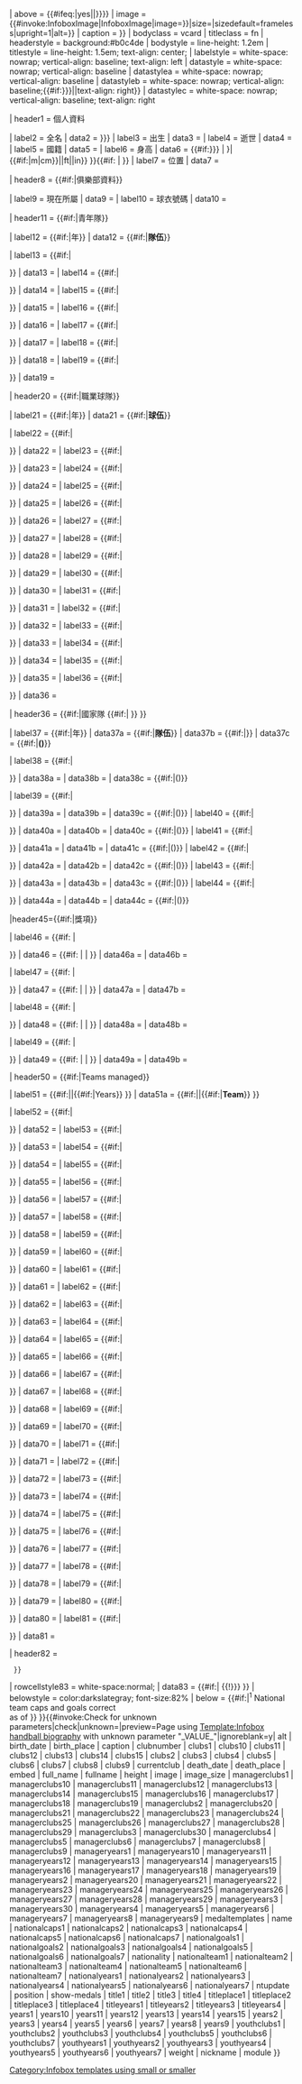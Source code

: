 <includeonly>{{Infobox3cols
| child = {{lc:{{{embed}}}}}	
| title = {{#ifeq:{{lc:{{{embed}}}}}|yes|'''手球生涯'''}}
| above =  {{#ifeq:{{lc:{{{embed}}}}}|yes||{{{name|{{PAGENAMEBASE}}}}}}}
| image = {{#invoke:InfoboxImage|InfoboxImage|image={{{image|{{#invoke:Wikidata|claim|P18}}}}}|size={{{image_size|}}}|sizedefault=frameless|upright=1|alt={{{alt|}}}}}
| caption = {{{caption|{{#invoke:Wikidata |getImageLegend|FETCH_WIKIDATA}}}}}
| bodyclass = vcard
| titleclass = fn
| headerstyle = background:#b0c4de
| bodystyle   = line-height: 1.2em
| titlestyle  = line-height: 1.5em; text-align: center;
| labelstyle  = white-space: nowrap; vertical-align: baseline; text-align: left
| datastyle   = white-space: nowrap; vertical-align: baseline
| datastylea  = white-space: nowrap; vertical-align: baseline
| datastyleb  = white-space: nowrap; vertical-align: baseline;{{#if:{{{nationalcaps(goals)1|{{{nationalcaps(goals)|}}}}}}||text-align: right}}
| datastylec  = white-space: nowrap; vertical-align: baseline; text-align: right

| header1 = 個人資料

| label2  = 全名
| data2   = {{{full_name|{{{fullname|}}}}}}
| label3  = 出生
| data3   = {{br separated entries|{{{birth_date|}}}|{{{birth_place|}}} }}
| label4  = 逝世
| data4   = {{br separated entries|{{{death_date|}}}|{{{death_place|}}} }}
| label5  = 國籍
| data5   = {{{nationality|}}}
| label6  = 身高
| data6   = {{#if:{{{height_m|{{{height_cm|}}}}}}{{{height_ft|}}}{{{height_in|}}} | {{convinfobox|{{{height_m|{{{height_cm|}}}}}}|{{#if:{{{height_m|}}}|m|cm}}|{{{height_ft|}}}|ft|{{{height_in|}}}|in}} }}{{#if:{{{height|}}} | {{infobox person/height|{{{height|}}}}} }}
| label7  = 位置
| data7   = {{{position|}}}

| header8 = {{#if:{{{currentclub|}}}|俱樂部資料}}

| label9  = 現在所屬	
| data9   = {{{currentclub|}}}
| label10 = 球衣號碼
| data10  = {{{clubnumber|}}}

| header11 = {{#if:{{{youthclubs1|}}}|青年隊}}

| label12 = {{#if:{{{youthyears1|}}}|年}} 
| data12 = {{#if:{{{youthclubs1|}}}|'''隊伍'''}} 

| label13 = {{#if:{{{youthclubs1|}}}|<div style="display:inline;font-weight:normal">{{{youthyears1|–}}}</div>}}
| data13 = {{{youthclubs1|}}}
| label14 = {{#if:{{{youthclubs2|}}}|<div style="display:inline;font-weight:normal">{{{youthyears2|–}}}</div>}}
| data14 = {{{youthclubs2|}}}
| label15 = {{#if:{{{youthclubs3|}}}|<div style="display:inline;font-weight:normal">{{{youthyears3|–}}}</div>}}
| data15 = {{{youthclubs3|}}}
| label16 = {{#if:{{{youthclubs4|}}}|<div style="display:inline;font-weight:normal">{{{youthyears4|–}}}</div>}}
| data16 = {{{youthclubs4|}}}
| label17 = {{#if:{{{youthclubs5|}}}|<div style="display:inline;font-weight:normal">{{{youthyears5|–}}}</div>}}
| data17 = {{{youthclubs5|}}}
| label18 = {{#if:{{{youthclubs6|}}}|<div style="display:inline;font-weight:normal">{{{youthyears6|–}}}</div>}}
| data18 = {{{youthclubs6|}}}
| label19 = {{#if:{{{youthclubs7|}}}|<div style="display:inline;font-weight:normal">{{{youthyears7|–}}}</div>}}
| data19 = {{{youthclubs7|}}}

| header20 = {{#if:{{{clubs1|}}}|職業球隊}}

| label21 = {{#if:{{{clubs1|}}}|年}}
| data21  = {{#if:{{{clubs1|}}}|'''球伍'''}}

| label22 = {{#if:{{{clubs1|}}}|<div style="display:inline;font-weight:normal">{{{years1|–}}}</div>}}
| data22  = {{{clubs1|}}}
| label23 = {{#if:{{{clubs2|}}}|<div style="display:inline;font-weight:normal">{{{years2|–}}}</div>}}
| data23  = {{{clubs2|}}}
| label24 = {{#if:{{{clubs3|}}}|<div style="display:inline;font-weight:normal">{{{years3|–}}}</div>}}
| data24  = {{{clubs3|}}}
| label25 = {{#if:{{{clubs4|}}}|<div style="display:inline;font-weight:normal">{{{years4|–}}}</div>}}
| data25  = {{{clubs4|}}}
| label26 = {{#if:{{{clubs5|}}}|<div style="display:inline;font-weight:normal">{{{years5|–}}}</div>}}
| data26  = {{{clubs5|}}}
| label27 = {{#if:{{{clubs6|}}}|<div style="display:inline;font-weight:normal">{{{years6|–}}}</div>}}
| data27  = {{{clubs6|}}}
| label28 = {{#if:{{{clubs7|}}}|<div style="display:inline;font-weight:normal">{{{years7|–}}}</div>}}
| data28  = {{{clubs7|}}}
| label29 = {{#if:{{{clubs8|}}}|<div style="display:inline;font-weight:normal">{{{years8|–}}}</div>}}
| data29  = {{{clubs8|}}}
| label30 = {{#if:{{{clubs9|}}}|<div style="display:inline;font-weight:normal">{{{years9|–}}}</div>}}
| data30  = {{{clubs9|}}}
| label31 = {{#if:{{{clubs10|}}}|<div style="display:inline;font-weight:normal">{{{years10|–}}}</div>}}
| data31  = {{{clubs10|}}}
| label32 = {{#if:{{{clubs11|}}}|<div style="display:inline;font-weight:normal">{{{years11|–}}}</div>}}
| data32  = {{{clubs11|}}}
| label33 = {{#if:{{{clubs12|}}}|<div style="display:inline;font-weight:normal">{{{years12|–}}}</div>}}
| data33  = {{{clubs12|}}}
| label34 = {{#if:{{{clubs13|}}}|<div style="display:inline;font-weight:normal">{{{years13|–}}}</div>}}
| data34  = {{{clubs13|}}}
| label35 = {{#if:{{{clubs14|}}}|<div style="display:inline;font-weight:normal">{{{years14|–}}}</div>}}
| data35  = {{{clubs14|}}}
| label36 = {{#if:{{{clubs15|}}}|<div style="display:inline;font-weight:normal">{{{years15|–}}}</div>}}
| data36  = {{{clubs15|}}}

| header36 = {{#if:{{{nationalteam1|}}}|國家隊 {{#if:{{{ntupdate|}}}|{{smallsup|1}} }} }}

| label37 = {{#if:{{{nationalteam1|}}}|年}} 
| data37a = {{#if:{{{nationalteam1|}}}|'''隊伍'''}} 
| data37b = {{#if:{{{nationalcaps1|}}}|'''{{abbr|出場|Appearances}}'''}}
| data37c = {{#if:{{{nationalgoals1|}}}|'''({{abbr|進球|Goals}})'''}} 

| label38 = {{#if:{{{nationalteam1|}}}|<div style="display:inline;font-weight:normal">{{{nationalyears1|–}}}</div>}}
| data38a = {{{nationalteam1|}}}
| data38b = {{{nationalcaps1|}}}
| data38c = {{#if:{{{nationalgoals1|}}}|({{{nationalgoals1}}})}}

| label39 = {{#if:{{{nationalteam2|}}}|<div style="display:inline;font-weight:normal">{{{nationalyears2|–}}}</div>}}
| data39a = {{{nationalteam2|}}}
| data39b = {{{nationalcaps2|}}}
| data39c = {{#if:{{{nationalgoals2|}}}|({{{nationalgoals2}}})}}
| label40 = {{#if:{{{nationalteam3|}}}|<div style="display:inline;font-weight:normal">{{{nationalyears3|–}}}</div>}}
| data40a = {{{nationalteam3|}}}
| data40b = {{{nationalcaps3|}}}
| data40c = {{#if:{{{nationalgoals3|}}}|({{{nationalgoals3}}})}}
| label41 = {{#if:{{{nationalteam4|}}}|<div style="display:inline;font-weight:normal">{{{nationalyears4|–}}}</div>}}
| data41a = {{{nationalteam4|}}}
| data41b = {{{nationalcaps4|}}}
| data41c = {{#if:{{{nationalgoals4|}}}|({{{nationalgoals4}}})}}
| label42 = {{#if:{{{nationalteam5|}}}|<div style="display:inline;font-weight:normal">{{{nationalyears5|–}}}</div>}}
| data42a = {{{nationalteam5|}}}
| data42b = {{{nationalcaps5|}}}
| data42c = {{#if:{{{nationalgoals5|}}}|({{{nationalgoals5}}})}}
| label43 = {{#if:{{{nationalteam6|}}}|<div style="display:inline;font-weight:normal">{{{nationalyears6|–}}}</div>}}
| data43a = {{{nationalteam6|}}}
| data43b = {{{nationalcaps6|}}}
| data43c = {{#if:{{{nationalgoals6|}}}|({{{nationalgoals6}}})}}
| label44 = {{#if:{{{nationalteam7|}}}|<div style="display:inline;font-weight:normal">{{{nationalyears7|–}}}</div>}}
| data44a = {{{nationalteam7|}}}
| data44b = {{{nationalcaps7|}}}
| data44c = {{#if:{{{nationalgoals7|}}}|({{{nationalgoals7}}})}}

|header45={{#if:{{{title1|}}}|獎項}}

| label46 = {{#if: {{{titleyears1|}}} | <div style="display:inline;font-weight:normal">{{{titleyears1|}}}</div> }}
| data46 = {{#if: {{{titleplace1|}}} | | {{{title1|}}} }}
| data46a = {{{title1|}}}
| data46b = {{{titleplace1|}}}

| label47 = {{#if: {{{titleyears2|}}} | <div style="display:inline;font-weight:normal">{{{titleyears2|}}}</div> }}
| data47 = {{#if: {{{titleplace2|}}} | | {{{title2|}}} }}
| data47a = {{{title2|}}}
| data47b = {{{titleplace2|}}}

| label48 = {{#if: {{{titleyears3|}}} | <div style="display:inline;font-weight:normal">{{{titleyears3|}}}</div> }}
| data48 = {{#if: {{{titleplace3|}}} | | {{{title3|}}} }}
| data48a = {{{title3|}}}
| data48b = {{{titleplace3|}}}

| label49 = {{#if: {{{titleyears4|}}} | <div style="display:inline;font-weight:normal">{{{titleyears4|}}}</div> }}
| data49 = {{#if: {{{titleplace4|}}} | | {{{title4|}}} }}
| data49a = {{{title4|}}}
| data49b = {{{titleplace4|}}}

| header50 = {{#if:{{{managerclubs1|}}}|Teams managed}}

| label51 = {{#if:{{{clubs1|}}}||{{#if:{{{managerclubs1|}}}|Years}} }}
| data51a = {{#if:{{{clubs1|}}}||{{#if:{{{manageryears1|}}}|'''Team'''}} }}

| label52 = {{#if:{{{managerclubs1|}}}|<div style="display:inline;font-weight:normal">{{{manageryears1|–}}}</div>}}
| data52 = {{{managerclubs1|}}}
| label53 = {{#if:{{{managerclubs2|}}}|<div style="display:inline;font-weight:normal">{{{manageryears2|–}}}</div>}}
| data53 = {{{managerclubs2|}}}
| label54 = {{#if:{{{managerclubs3|}}}|<div style="display:inline;font-weight:normal">{{{manageryears3|–}}}</div>}}
| data54 = {{{managerclubs3|}}}
| label55 = {{#if:{{{managerclubs4|}}}|<div style="display:inline;font-weight:normal">{{{manageryears4|–}}}</div>}}
| data55 = {{{managerclubs4|}}}
| label56 = {{#if:{{{managerclubs5|}}}|<div style="display:inline;font-weight:normal">{{{manageryears5|–}}}</div>}}
| data56 = {{{managerclubs5|}}}
| label57 = {{#if:{{{managerclubs6|}}}|<div style="display:inline;font-weight:normal">{{{manageryears6|–}}}</div>}}
| data57 = {{{managerclubs6|}}}
| label58 = {{#if:{{{managerclubs7|}}}|<div style="display:inline;font-weight:normal">{{{manageryears7|–}}}</div>}}
| data58 = {{{managerclubs7|}}}
| label59 = {{#if:{{{managerclubs8|}}}|<div style="display:inline;font-weight:normal">{{{manageryears8|–}}}</div>}}
| data59 = {{{managerclubs8|}}}
| label60 = {{#if:{{{managerclubs9|}}}|<div style="display:inline;font-weight:normal">{{{manageryears9|–}}}</div>}}
| data60 = {{{managerclubs9|}}}
| label61 = {{#if:{{{managerclubs10|}}}|<div style="display:inline;font-weight:normal">{{{manageryears10|–}}}</div>}}
| data61 = {{{managerclubs10|}}}
| label62 = {{#if:{{{managerclubs11|}}}|<div style="display:inline;font-weight:normal">{{{manageryears11|–}}}</div>}}
| data62 = {{{managerclubs11|}}}
| label63 = {{#if:{{{managerclubs12|}}}|<div style="display:inline;font-weight:normal">{{{manageryears12|–}}}</div>}}
| data63 = {{{managerclubs12|}}}
| label64 = {{#if:{{{managerclubs13|}}}|<div style="display:inline;font-weight:normal">{{{manageryears13|–}}}</div>}}
| data64 = {{{managerclubs13|}}}
| label65 = {{#if:{{{managerclubs14|}}}|<div style="display:inline;font-weight:normal">{{{manageryears14|–}}}</div>}}
| data65 = {{{managerclubs14|}}}
| label66 = {{#if:{{{managerclubs15|}}}|<div style="display:inline;font-weight:normal">{{{manageryears15|–}}}</div>}}
| data66 = {{{managerclubs15|}}}
| label67 = {{#if:{{{managerclubs16|}}}|<div style="display:inline;font-weight:normal">{{{manageryears16|–}}}</div>}}
| data67 = {{{managerclubs16|}}}
| label68 = {{#if:{{{managerclubs17|}}}|<div style="display:inline;font-weight:normal">{{{manageryears17|–}}}</div>}}
| data68 = {{{managerclubs17|}}}
| label69 = {{#if:{{{managerclubs18|}}}|<div style="display:inline;font-weight:normal">{{{manageryears18|–}}}</div>}}
| data69 = {{{managerclubs18|}}}
| label70 = {{#if:{{{managerclubs19|}}}|<div style="display:inline;font-weight:normal">{{{manageryears19|–}}}</div>}}
| data70 = {{{managerclubs19|}}}
| label71 = {{#if:{{{managerclubs20|}}}|<div style="display:inline;font-weight:normal">{{{manageryears20|–}}}</div>}}
| data71 = {{{managerclubs20|}}}
| label72 = {{#if:{{{managerclubs21|}}}|<div style="display:inline;font-weight:normal">{{{manageryears21|–}}}</div>}}
| data72 = {{{managerclubs21|}}}
| label73 = {{#if:{{{managerclubs22|}}}|<div style="display:inline;font-weight:normal">{{{manageryears22|–}}}</div>}}
| data73 = {{{managerclubs22|}}}
| label74 = {{#if:{{{managerclubs23|}}}|<div style="display:inline;font-weight:normal">{{{manageryears23|–}}}</div>}}
| data74 = {{{managerclubs23|}}}
| label75 = {{#if:{{{managerclubs24|}}}|<div style="display:inline;font-weight:normal">{{{manageryears24|–}}}</div>}}
| data75 = {{{managerclubs24|}}}
| label76 = {{#if:{{{managerclubs25|}}}|<div style="display:inline;font-weight:normal">{{{manageryears25|–}}}</div>}}
| data76 = {{{managerclubs25|}}}
| label77 = {{#if:{{{managerclubs26|}}}|<div style="display:inline;font-weight:normal">{{{manageryears26|–}}}</div>}}
| data77 = {{{managerclubs26|}}}
| label78 = {{#if:{{{managerclubs27|}}}|<div style="display:inline;font-weight:normal">{{{manageryears27|–}}}</div>}}
| data78 = {{{managerclubs27|}}}
| label79 = {{#if:{{{managerclubs28|}}}|<div style="display:inline;font-weight:normal">{{{manageryears28|–}}}</div>}}
| data79 = {{{managerclubs28|}}}
| label80 = {{#if:{{{managerclubs29|}}}|<div style="display:inline;font-weight:normal">{{{manageryears29|–}}}</div>}}
| data80 = {{{managerclubs29|}}}
| label81 = {{#if:{{{managerclubs30|}}}|<div style="display:inline;font-weight:normal">{{{manageryears30|–}}}</div>}}
| data81 = {{{managerclubs30|}}}

| header82 = {{Infobox medal templates
  |medals = {{{medaltemplates|}}}
  |expand = {{#ifeq:{{lc:{{{show-medals}}}}}|no||yes}}
  }}

| rowcellstyle83 = white-space:normal;
| data83 = {{#if:{{{module|}}}|<nowiki />
{{{!}} style="text-align:left; width:100%; margin:0; border-spacing:0"
{{!}}-
{{!}}
{{{module|}}}
{{!}}}
}}
| belowstyle = color:darkslategray; font-size:82%
| below = {{#if:{{{ntupdate|}}}|<sup>1</sup> National team caps and goals correct <br/> as of {{{ntupdate}}}}}
}}{{#invoke:Check for unknown parameters|check|unknown={{main other|[[Category:使用未知infobox handball biography参数的页面|_VALUE_{{PAGENAME}}]]}}|preview=Page using [[Template:Infobox handball biography]] with unknown parameter "_VALUE_"|ignoreblank=y| alt | birth_date | birth_place | caption | clubnumber |  clubs1 | clubs10 | clubs11 | clubs12 | clubs13 | clubs14 | clubs15 | clubs2 | clubs3 | clubs4 | clubs5 | clubs6 | clubs7 | clubs8 | clubs9 | currentclub | death_date | death_place | embed | full_name | fullname | height | image | image_size |  managerclubs1 | managerclubs10 | managerclubs11 | managerclubs12 | managerclubs13 | managerclubs14 | managerclubs15 | managerclubs16 | managerclubs17 | managerclubs18 | managerclubs19 | managerclubs2 | managerclubs20 | managerclubs21 | managerclubs22 | managerclubs23 | managerclubs24 | managerclubs25 | managerclubs26 | managerclubs27 | managerclubs28 | managerclubs29 | managerclubs3 | managerclubs30 | managerclubs4 | managerclubs5 | managerclubs6 | managerclubs7 | managerclubs8 | managerclubs9 |  manageryears1 | manageryears10 | manageryears11 | manageryears12 | manageryears13 | manageryears14 | manageryears15 | manageryears16 | manageryears17 | manageryears18 | manageryears19 | manageryears2 | manageryears20 | manageryears21 | manageryears22 | manageryears23 | manageryears24 | manageryears25 | manageryears26 | manageryears27 | manageryears28 | manageryears29 | manageryears3 | manageryears30 | manageryears4 | manageryears5 | manageryears6 | manageryears7 | manageryears8 | manageryears9 | medaltemplates | name | nationalcaps1 | nationalcaps2 | nationalcaps3 | nationalcaps4 | nationalcaps5 | nationalcaps6 | nationalcaps7 |  nationalgoals1 | nationalgoals2 | nationalgoals3 | nationalgoals4 | nationalgoals5 | nationalgoals6 | nationalgoals7 | nationality |  nationalteam1 | nationalteam2 | nationalteam3 | nationalteam4 | nationalteam5 | nationalteam6 | nationalteam7 |  nationalyears1 | nationalyears2 | nationalyears3 | nationalyears4 | nationalyears5 | nationalyears6 | nationalyears7 | ntupdate | position | show-medals |  title1 | title2 | title3 | title4 |  titleplace1 | titleplace2 | titleplace3 | titleplace4 |  titleyears1 | titleyears2 | titleyears3 | titleyears4 |  years1 | years10 | years11 | years12 | years13 | years14 | years15 | years2 | years3 | years4 | years5 | years6 | years7 | years8 | years9 | youthclubs1 | youthclubs2 | youthclubs3 | youthclubs4 | youthclubs5 | youthclubs6 | youthclubs7 | youthyears1 | youthyears2 | youthyears3 | youthyears4 | youthyears5 | youthyears6 | youthyears7 | weight | nickname | module }}</includeonly><noinclude>{{Documentation}}
[[Category:Infobox templates using small or smaller]]</noinclude>